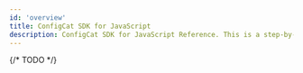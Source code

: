 ```yaml
---
id: 'overview'
title: ConfigCat SDK for JavaScript
description: ConfigCat SDK for JavaScript Reference. This is a step-by-step guide on how to use feature flags in your JavaScript application.
---
```



{/* TODO */}

<script
  type="application/ld+json"
  dangerouslySetInnerHTML={{ __html: JSON.stringify(NodeSchema) }}
></script>

<JSSdkReferenceTemplate>
</JSSdkReferenceTemplate>


